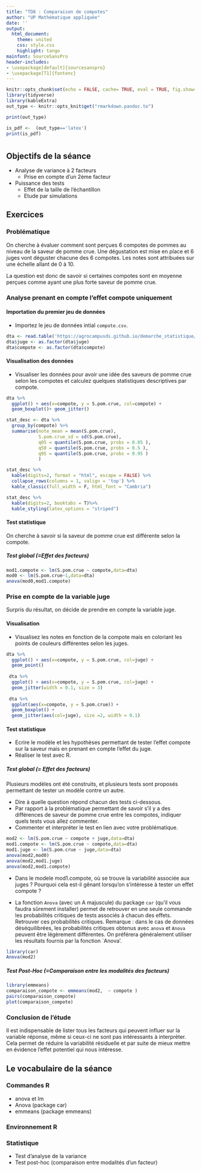 ```yaml
---
title: "TD8 : Comparaison de compotes"
author: "UP Mathématique appliquée"
date: ''
output:
  html_document:
    theme: united
    css: style.css
    highlight: tango
mainfont: SourceSansPro
header-includes:
- \usepackage[default]{sourcesanspro}
- \usepackage[T1]{fontenc}
---
```



```r
knitr::opts_chunk$set(echo = FALSE, cache= TRUE, eval = TRUE, fig.show='hide', message = FALSE, warning = FALSE, results = 'hide' )
library(tidyverse)
library(kableExtra)
out_type <- knitr::opts_knit$get("rmarkdown.pandoc.to")

```

```r
print(out_type)

is_pdf <-  (out_type=='latex')
print(is_pdf)
```

# {.tabset .tabset-fade .tabset-pills}

##  Objectifs de la séance  


* Analyse de variance à 2 facteurs
  + Prise en compte d'un 2ème facteur
* Puissance des tests
  + Effet de la taille de l'échantillon
  + Etude par simulations

## Exercices 


### Problématique

On cherche à évaluer comment sont perçues 6 compotes de pommes au niveau de la saveur de pomme crue. Une dégustation est mise en place et 6 juges vont déguster chacune des 6 compotes. Les notes sont attribuées sur une échelle allant de 0 à 10.

La question est donc de savoir si certaines compotes sont en moyenne perçues comme ayant une plus forte saveur de pomme crue.

### Analyse prenant en compte l'effet compote uniquement

#### Importation du premier jeu de données

* Importez le jeu de données intial `compote.csv`.

```r
dta <- read.table('https://agrocampusds.github.io/demarche_statistique/compote.csv', sep = ';' , stringsAsFactors = TRUE, header = TRUE)
dta$juge <- as.factor(dta$juge)
dta$compote <- as.factor(dta$compote)
```

#### Visualisation des données

* Visualiser les données pour avoir une idée des saveurs de pomme crue selon les compotes et calculez quelques statistiques descriptives par compote.

```r
dta %>% 
  ggplot() + aes(x=compote, y = S.pom.crue, col=compote) + 
  geom_boxplot()+ geom_jitter()
```

```r
stat_desc <- dta %>% 
  group_by(compote) %>% 
  summarise(note_mean = mean(S.pom.crue), 
            S.pom.crue_sd = sd(S.pom.crue), 
            q05 = quantile(S.pom.crue, probs = 0.05 ),
            q50 = quantile(S.pom.crue, probs = 0.5 ),
            q95 = quantile(S.pom.crue, probs = 0.95 )
            )
```

```r
stat_desc %>% 
  kable(digits=2, format = "html", escape = FALSE) %>%
  collapse_rows(columns = 1, valign = 'top') %>%
  kable_classic(full_width = F, html_font = "Cambria")
```

```r
stat_desc %>% 
  kable(digits=2, booktabs = T)%>%
  kable_styling(latex_options = "striped")
```


#### Test statistique

On cherche à savoir si la saveur de pomme crue est différente selon la compote.

##### Test global (=Effet des facteurs)


```r
mod1.compote <- lm(S.pom.crue ~ compote,data=dta)
mod0 <- lm(S.pom.crue~1,data=dta)
anova(mod0,mod1.compote)
```

### Prise en compte de la variable juge

Surpris du résultat, on décide de prendre en compte la variable juge.

#### Visualisation

* Visualisez les notes en fonction de la compote mais en coloriant les points de couleurs différentes selon les juges.

```r
dta %>% 
  ggplot() + aes(x=compote, y = S.pom.crue, col=juge) + 
  geom_point()
  
 dta %>% 
  ggplot() + aes(x=compote, y = S.pom.crue, col=juge) + 
  geom_jitter(width = 0.1, size = 3)
 
 dta %>% 
  ggplot(aes(x=compote, y = S.pom.crue)) +
  geom_boxplot() + 
  geom_jitter(aes(col=juge), size =2, width = 0.1)
```

#### Test statistique

* Ecrire le modèle et les hypothèses permettant de tester l'effet compote sur la saveur mais en prenant en compte l'effet du juge.
* Réaliser le test avec R.


##### Test global (= Effet des facteurs)

Plusieurs modèles ont été construits, et plusieurs tests sont proposés permettant de tester un modèle contre un autre. 

* Dire à quelle question répond chacun des tests ci-dessous.
* Par rapport à la problématique permettant de savoir s'il y a des différences de saveur de pomme crue entre les compotes, indiquer quels tests vous allez commenter.
* Commenter et interpréter le test en lien avec votre problématique.

```r
mod2 <- lm(S.pom.crue ~ compote + juge,data=dta)
mod1.compote <- lm(S.pom.crue ~ compote,data=dta)
mod1.juge <- lm(S.pom.crue ~ juge,data=dta)
anova(mod2,mod0)
anova(mod2,mod1.juge)
anova(mod2,mod1.compote)
```

* Dans le modele mod1.compote, où se trouve la variabilité associée aux juges ? Pourquoi cela est-il gênant lorsqu'on s'intéresse à tester un effet compote ?

* La fonction `Anova` (avec un A majuscule) du package `car` (qu'il vous faudra sûrement installer) permet de retrouver en une seule commande les probabilités critiques de tests associés à chacun des effets. Retrouver ces probabilités critiques.
Remarque : dans le cas de données déséquilibrées, les probabilités critiques obtenus avec `anova` et `Anova` peuvent être légèrement différentes. On préférera généralement utiliser les résultats fournis par la fonction `Anova'. 

```r
library(car)
Anova(mod2)
```

##### Test Post-Hoc (=Comparaison entre les modalités des facteurs)

```r
library(emmeans)
comparaison_compote <- emmeans(mod2,  ~ compote )
pairs(comparaison_compote)
plot(comparaison_compote)
```

<!-- ```{r multcomp, echo = TRUE, results='markup'} -->
<!-- require(multcomp) -->
<!-- test_AllPairs <- glht(mod2,linfct=mcp(compote="Tukey")) -->
<!-- summary(test_AllPairs, test = adjusted("bonferroni")) -->
<!-- ``` -->


<!-- On peut aussi tester si la saveur de pomme crue d'une compote particulière est égale ou différente de la moyenne de l'ensemble des compotes. La moyenne correspond à des coefficients de -1/6 pour chaque compote, et donc si on compare la note de chaque compote à la note moyenne moyenne, on écrira: -->

<!-- ```{r , echo = TRUE, results='markup'} -->
<!-- Tests <- rbind("comp1 - moy"=c((1 - 1/6),-1/6,-1/6,-1/6,-1/6,-1/6), -->
<!--               "comp2 - moy"=c(-1/6,(1 -1/6),-1/6,-1/6,-1/6,-1/6), -->
<!--               "comp3 - moy"=c(-1/6,-1/6,(1 -1/6),-1/6,-1/6,-1/6), -->
<!--               "comp4 - moy"=c(-1/6,-1/6,-1/6,(1 -1/6),-1/6,-1/6), -->
<!--               "comp5 - moy"=c(-1/6,-1/6,-1/6,-1/6,(1 -1/6),-1/6), -->
<!--               "comp6 - moy"=c(-1/6,-1/6,-1/6,-1/6,-1/6,(1 -1/6))) -->
<!-- test_1Pair <- glht(mod2,linfct=mcp(compote=Tests)) -->
<!-- summary(test_1Pair, test = adjusted("bonferroni")) -->
<!-- ``` -->

### Conclusion de l'étude

Il est indispensable de lister tous les facteurs qui peuvent influer sur la variable réponse, même si ceux-ci ne sont pas intéressants à interpréter. Cela permet de réduire la variabilité résiduelle et par suite de mieux mettre en évidence l'effet potentiel qui nous intéresse.

## Le vocabulaire de la séance

### Commandes R
- anova et lm
- Anova (package car)
- emmeans (package emmeans)

### Environnement R


### Statistique 
- Test d'analyse de la variance
- Test post-hoc (comparaison entre modalités d'un facteur)
